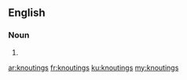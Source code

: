 ==English==

===Noun===
{{head|en|plural}}

# {{plural of|knouting|lang=en|nocat=1}}

[[ar:knoutings]]
[[fr:knoutings]]
[[ku:knoutings]]
[[my:knoutings]]